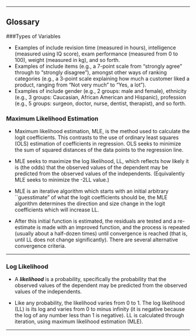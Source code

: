 
--------------------------------------------------------------------------------

## Glossary

###Types of Variables 

*  Examples of \textbf{continuous variables} include revision time (measured in hours), intelligence (measured using IQ score), exam performance (measured from 0 to 100), weight (measured in kg), and so forth. 
*  Examples of \textbf{ordinal variables} include \textit{Likert} items (e.g., a 7-point scale from "strongly agree" through to "strongly disagree"), amongst other ways of ranking categories (e.g., a 3-point scale explaining how much a customer liked a product, ranging from "Not very much" to "Yes, a lot"). 
*  Examples of \textbf{nominal variables} include gender (e.g., 2 groups: male and female), ethnicity (e.g., 3 groups: Caucasian, African American and Hispanic), profession (e.g., 5 groups: surgeon, doctor, nurse, dentist, therapist), and so forth.


### Maximum Likelihood Estimation

*  Maximum likelihood estimation, MLE, is the method used to calculate the logit coefficients. This contrasts to the use of ordinary least squares (OLS) estimation of coefficients in regression. OLS seeks to minimize the sum of squared distances of the data points to the regression line. 
*  MLE seeks to maximize the log likelihood, LL, which reflects how likely it is (the odds) that the observed values of the dependent may be predicted from the observed values of the independents. (Equivalently MLE seeks to minimize the -2LL value.)

*  MLE is an iterative algorithm which starts with an initial arbitrary ``guesstimate" of what the logit coefficients should be, the MLE algorithm determines the direction and size change in the logit coefficients which will increase LL.
*  After this initial function is estimated, the residuals are tested and a re-estimate is made with an improved function, and the process is repeated (usually about a half-dozen times) until convergence is reached (that is, until LL does not change significantly). There are several alternative convergence criteria.


----------------------------------------------------------------------------------

### Log Likelihood

*  A ***likelihood*** is a probability, specifically the probability that the observed values of the dependent may be predicted from the observed values of the independents. 

*  Like any probability, the likelihood varies from 0 to 1. The log likelihood (LL) is its log and varies from 0 to minus infinity (it is negative because the log of any number less than 1 is negative). LL is calculated through iteration, using maximum likelihood estimation (MLE).




----------------------------------------------------------------------------------
